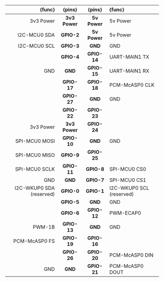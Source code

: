| {func}                   | {pins}        | {pins}       | {func}                   |
|-------------------------:|:-------------:|:------------:|:-------------------------|
| 3v3 Power                | **3v3 Power** | **5v Power** | 5v Power                 |
| I2C-MCU0 SDA             | **GPIO-2**    | **5v Power** | 5v Power                 |
| I2C-MCU0 SCL             | **GPIO-3**    | **GND**      | GND                      |
|                          | **GPIO-4**    | **GPIO-14**  | UART-MAIN1 TX            |
| GND                      | **GND**       | **GPIO-15**  | UART-MAIN1 RX            |
|                          | **GPIO-17**   | **GPIO-18**  | PCM-McASP0 CLK           |
|                          | **GPIO-27**   | **GND**      | GND                      |
|                          | **GPIO-22**   | **GPIO-23**  |                          |
| 3v3 Power                | **3v3 Power** | **GPIO-24**  |                          |
| SPI-MCU0 MOSI            | **GPIO-10**   | **GND**      | GND                      |
| SPI-MCU0 MISO            | **GPIO-9**    | **GPIO-25**  |                          |
| SPI-MCU0 SCLK            | **GPIO-11**   | **GPIO-8**   | SPI-MCU0 CS0             |
| GND                      | **GND**       | **GPIO-7**   | SPI-MCU0 CS1             |
| I2C-WKUP0 SDA (reserved) | **GPIO-0**    | **GPIO-1**   | I2C-WKUP0 SCL (reserved) |
|                          | **GPIO-5**    | **GND**      | GND                      |
|                          | **GPIO-6**    | **GPIO-12**  | PWM-ECAP0                |
| PWM-1B                   | **GPIO-13**   | **GND**      | GND                      |
| PCM-McASP0 FS            | **GPIO-19**   | **GPIO-16**  |                          |
|                          | **GPIO-26**   | **GPIO-20**  | PCM-McASP0 DIN           |
| GND                      | **GND**       | **GPIO-21**  | PCM-McASP0 DOUT          |
